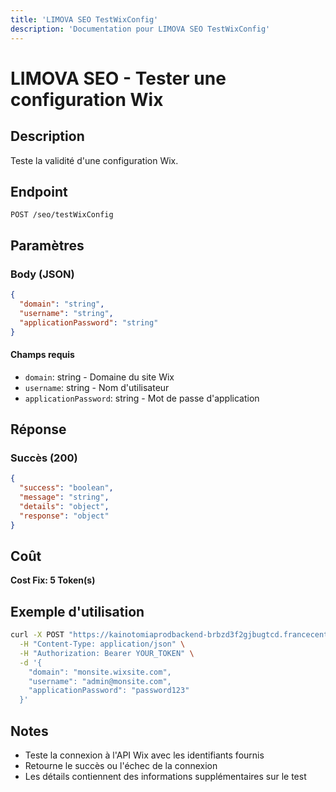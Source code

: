 ```yaml
---
title: 'LIMOVA SEO TestWixConfig'
description: 'Documentation pour LIMOVA SEO TestWixConfig'
---
```


# LIMOVA SEO - Tester une configuration Wix

## Description
Teste la validité d'une configuration Wix.

## Endpoint
```
POST /seo/testWixConfig
```

## Paramètres

### Body (JSON)
```json
{
  "domain": "string",
  "username": "string",
  "applicationPassword": "string"
}
```

#### Champs requis
- `domain`: string - Domaine du site Wix
- `username`: string - Nom d'utilisateur
- `applicationPassword`: string - Mot de passe d'application

## Réponse

### Succès (200)
```json
{
  "success": "boolean",
  "message": "string",
  "details": "object",
  "response": "object"
}
```

## Coût
**Cost Fix: 5 Token(s)**

## Exemple d'utilisation

```bash
curl -X POST "https://kainotomiaprodbackend-brbzd3f2gjbugtcd.francecentral-01.azurewebsites.net/seo/testWixConfig" \
  -H "Content-Type: application/json" \
  -H "Authorization: Bearer YOUR_TOKEN" \
  -d '{
    "domain": "monsite.wixsite.com",
    "username": "admin@monsite.com",
    "applicationPassword": "password123"
  }'
```

## Notes
- Teste la connexion à l'API Wix avec les identifiants fournis
- Retourne le succès ou l'échec de la connexion
- Les détails contiennent des informations supplémentaires sur le test 

